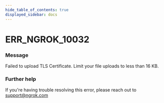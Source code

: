 ```yaml
---
hide_table_of_contents: true
displayed_sidebar: docs
---
```



# ERR_NGROK_10032

### Message

Failed to upload TLS Certificate. Limit your file uploads to less than 16 KB.

<ErrorDetails error="err_ngrok_10032" />

### Further help

If you're having trouble resolving this error, please reach out to [support@ngrok.com](mailto:support@ngrok.com?subject=Help%20with%20ERR_NGROK_10032)
